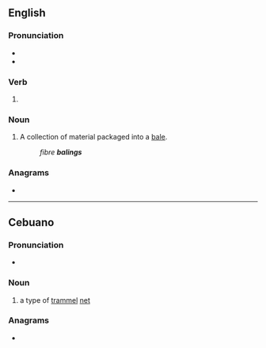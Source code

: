 ==English==

===Pronunciation===
* {{IPA|/ˈbeɪlɪŋ/|lang=en}}
* {{homophones|bailing|lang=en}}

===Verb===
{{head|en|present participle}}

# {{present participle of|bale|lang=en|nocat=1}}

===Noun===
{{en-noun}}

# A collection of material packaged into a [[bale]].
#: ''fibre '''balings'''''

===Anagrams===
* {{anagrams|en|a=abgiln|abling}}

----

==Cebuano==

===Pronunciation===
*{{hyphenation|ba|ling|lang=ceb}}

===Noun===
{{head|ceb|noun}}

# a type of [[trammel]] [[net]]

===Anagrams===
* {{anagrams|ceb|bangil|bilang|labing|libang|ngabil}}

{{C|ceb|Fishing}}